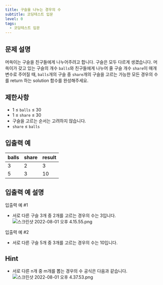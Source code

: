 ```yaml
---
title: 구슬을 나누는 경우의 수
subtitle: 코딩테스트 입문
level: 0
tags:
  - 코딩테스트 입문
---
```


## 문제 설명

머쓱이는 구슬을 친구들에게 나누어주려고 합니다. 구슬은 모두 다르게 생겼습니다. 머쓱이가 갖고 있는 구슬의 개수 `balls`와 친구들에게 나누어 줄 구슬 개수 `share`이 매개변수로 주어질 때, `balls`개의 구슬 중 `share`개의 구슬을 고르는 가능한 모든 경우의 수를 return 하는 solution 함수를 완성해주세요.

## 제한사항

- 1 ≤ `balls` ≤ 30
- 1 ≤ `share` ≤ 30
- 구슬을 고르는 순서는 고려하지 않습니다.
- `share` ≤ `balls`

## 입출력 예

| balls | share | result |
| ----- | ----- | ------ |
| 3     | 2     | 3      |
| 5     | 3     | 10     |

## 입출력 예 설명

입출력 예 #1

- 서로 다른 구슬 3개 중 2개를 고르는 경우의 수는 3입니다. ![스크린샷 2022-08-01 오후 4.15.55.png](https://grepp-programmers.s3.ap-northeast-2.amazonaws.com/files/production/668adf7a-38b1-4112-bbc5-4fab429168c9/%E1%84%89%E1%85%B3%E1%84%8F%E1%85%B3%E1%84%85%E1%85%B5%E1%86%AB%E1%84%89%E1%85%A3%E1%86%BA%202022-08-01%20%E1%84%8B%E1%85%A9%E1%84%92%E1%85%AE%204.15.55.png)

입출력 예 #2

- 서로 다른 구슬 5개 중 3개를 고르는 경우의 수는 10입니다.

## Hint

- 서로 다른 n개 중 m개를 뽑는 경우의 수 공식은 다음과 같습니다. ![스크린샷 2022-08-01 오후 4.37.53.png](https://grepp-programmers.s3.ap-northeast-2.amazonaws.com/files/production/54c8b2b9-f88c-4a09-8956-7560ff7ea918/%E1%84%89%E1%85%B3%E1%84%8F%E1%85%B3%E1%84%85%E1%85%B5%E1%86%AB%E1%84%89%E1%85%A3%E1%86%BA%202022-08-01%20%E1%84%8B%E1%85%A9%E1%84%92%E1%85%AE%204.37.53.png)
